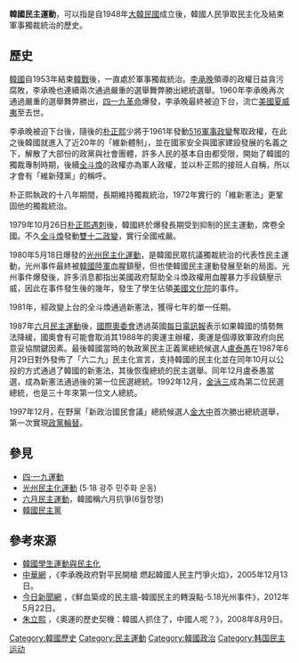 {{多個問題|
{{expert|time=2014-08-19T03:11:48+00:00}}
{{unreferenced|time=2014-08-19T03:11:48+00:00}}
{{expand|time=2014-08-18T04:18:53+00:00}}
}}
'''韓國民主運動'''，可以指是自1948年[[大韓民國|大韓民國]]成立後，韓國人民爭取民主化及結束軍事獨裁統治的歷史。

== 歷史 ==
[[韓國|韓國]]自1953年結束[[韓戰|韓戰]]後，一直處於軍事獨裁統治。[[李承晚|李承晚]]領導的政權日益貪污腐敗，李承晚也連續兩次通過嚴重的選舉舞弊勝出總統選舉。1960年李承晚再次通過嚴重的選舉舞弊勝出，[[四一九革命|四一九革命]]爆發，李承晚最終被迫下台，流亡[[美國|美國]][[夏威夷|夏威夷]]至去世。

李承晚被迫下台後，隨後的[[朴正熙|朴正熙]]少將于1961年發動[[516軍事政變|516軍事政變]]奪取政權，在此之後韓國就進入了近20年的「維新體制」，並在國家安全與國家建設發展的名義之下，解散了大部份的政黨與社會團體，許多人民的基本自由都受限，開始了韓國的獨裁專制時期，後續[[全斗煥|全斗煥]]的政權亦為軍人政權，並以朴正熙的接班人自稱，所以才會有「維新殘黨」的稱呼。

朴正熙執政的十八年期間，長期維持獨裁統治，1972年實行的「維新憲法」更鞏固他的獨裁統治。

1979年10月26日[[朴正熙遇刺|朴正熙遇刺]]後，韓國終於爆發長期受到抑制的民主運動，席卷全國。不久[[全斗煥|全斗煥]]發動[[雙十二政變|雙十二政變]]，實行全國戒嚴。

1980年5月18日爆發的[[光州民主化運動|光州民主化運動]]，是韓國民眾抗議獨裁統治的代表性民主運動，光州事件最終被[[韓國陸軍|韓國陸軍]]血腥鎮壓，但也使韓國民主運動發展至新的局面。光州事件爆發後，許多消息都指出美國政府幫助全斗煥政權用血腥暴力手段鎮壓示威，因此在事件發生後的幾年，發生了學生佔領[[美國|美國]][[文化院|文化院]]的事件。

1981年，經政變上台的全斗煥通過新憲法，獲得七年的單一任期。

1987年[[六月民主運動|六月民主運動]]後，[[國際奧委會|國際奧委會]]透過英國[[每日電訊報|每日電訊報]]表示如果韓國的情勢無法降緩，國奧會有可能會取消其1988年的奧運主辦權，奧運是個導致軍政府向民意妥協關鍵因素。最後韓國當時的執政黨民主正義黨總統候選人[[盧泰愚|盧泰愚]]在1987年6月29日對外發佈了「六二九」民主化宣言，支持韓國的民主化並在同年10月以公投的方式通過了韓國的新憲法，其後恢復總統的民主選舉。同年12月盧泰愚當選，成為新憲法通過後的第一位民選總統。1992年12月，[[金泳三|金泳三]]成為第二位民選總統，也是三十年來第一位文人總統。

1997年12月，在野黨「新政治國民會議」總統候選人[[金大中|金大中]]首次勝出總統選舉，第一次實現[[政黨輪替|政黨輪替]]。

== 參見 ==
* [[四·一九運動|四·一九運動]]
* [[光州民主化運動|光州民主化運動]] (5·18 광주 민주화 운동)
* [[六月民主運動|六月民主運動]]，韓國稱六月抗爭(6월항쟁)
* [[韓國民主黨|韓國民主黨]]

== 參考來源 ==
*[https://hrivp2011.wordpress.com/2012/05/24/%E9%9F%93%E5%9C%8B%E5%AD%B8%E7%94%9F%E9%81%8B%E5%8B%95%E8%88%87%E6%B0%91%E4%B8%BB%E5%8C%96/ 韓國學生運動與民主化] {{Wayback|url=https://hrivp2011.wordpress.com/2012/05/24/%E9%9F%93%E5%9C%8B%E5%AD%B8%E7%94%9F%E9%81%8B%E5%8B%95%E8%88%87%E6%B0%91%E4%B8%BB%E5%8C%96/ |date=20150402110354 }}
*[http://news.china.com/zh_cn/history/all/11025807/20051213/12940995.html 中華網] {{Wayback|url=http://news.china.com/zh_cn/history/all/11025807/20051213/12940995.html |date=20150402153146 }}，《李承晚政府對平民開槍 燃起韓國人民主鬥爭火焰》，2005年12月13日。
*[http://www.nownews.com/2012/05/22/142-2816489.htm 今日新聞網] {{Wayback|url=http://www.nownews.com/2012/05/22/142-2816489.htm |date=20130127014556 }}，《鮮血築成的民主牆-韓國民主的轉淚點-5.18光州事件》，2012年5月22日。
*[http://www.rickchu.net/detail.php?rc_id=1562&rc_stid=14 朱立熙] {{Wayback|url=http://www.rickchu.net/detail.php?rc_id=1562&rc_stid=14 |date=20150402135825 }}，《奧運的歷史契機：韓國人抓住了，中國人呢？》，2008年8月9日。



 

[[Category:韓國歷史|Category:韓國歷史]]
[[Category:民主運動|Category:民主運動]]
[[Category:韓國政治|Category:韓國政治]]
[[Category:韩国民主运动|Category:韩国民主运动]]